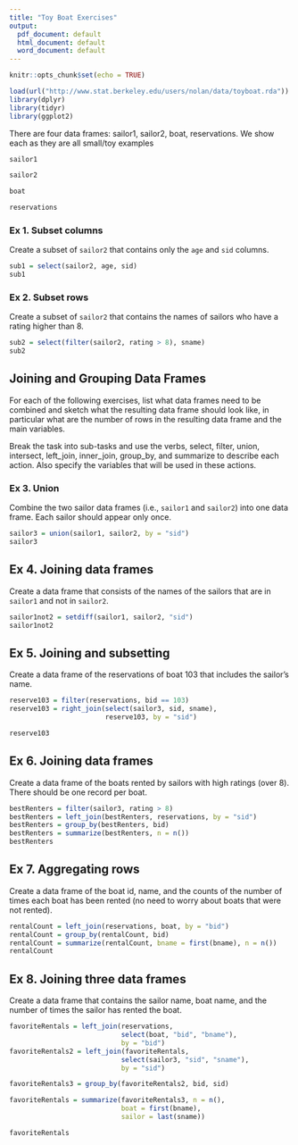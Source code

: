 ```yaml
---
title: "Toy Boat Exercises"
output:
  pdf_document: default
  html_document: default
  word_document: default
---
```


```r
knitr::opts_chunk$set(echo = TRUE)
```

```r
load(url("http://www.stat.berkeley.edu/users/nolan/data/toyboat.rda"))
library(dplyr)
library(tidyr)
library(ggplot2)
```

There are four data frames: sailor1, sailor2, boat, reservations.
We show each as they are all small/toy examples
```r
sailor1
```

```r
sailor2
```

```r
boat
```

```r
reservations
```

### Ex 1. Subset columns

Create a subset of `sailor2` that contains only the `age` and `sid` columns.
```r
sub1 = select(sailor2, age, sid)
sub1
```


### Ex 2. Subset rows

Create a subset of `sailor2` that contains the names of sailors who
have a rating higher than 8.
```r
sub2 = select(filter(sailor2, rating > 8), sname)
sub2
```

## Joining and Grouping Data Frames

For each of the following exercises, list what data frames need to be combined and sketch what the resulting data frame should look like,
in particular what are the number of rows in the resulting data 
frame and the main variables.

Break the task into sub-tasks and use the verbs, select, filter, union, intersect, left_join, inner_join, group_by, and summarize to describe each action. Also specify the variables that will be used in these actions.



### Ex 3. Union
Combine the two sailor data frames (i.e., `sailor1` and `sailor2`) 
into one data frame. Each sailor should appear only once.
```r
sailor3 = union(sailor1, sailor2, by = "sid")
sailor3
```

## Ex 4. Joining data frames 
Create a data frame that consists of the names of the sailors that are in `sailor1` and not in `sailor2`.
```r
sailor1not2 = setdiff(sailor1, sailor2, "sid")
sailor1not2
```


## Ex 5. Joining and subsetting
Create a data frame of the reservations of boat 103 that includes the sailor's name.
```r
reserve103 = filter(reservations, bid == 103)
reserve103 = right_join(select(sailor3, sid, sname), 
                        reserve103, by = "sid")

reserve103
```



## Ex 6. Joining data frames 
Create a data frame of the boats rented by sailors with high ratings (over 8). There should be one record per boat.
```r
bestRenters = filter(sailor3, rating > 8)
bestRenters = left_join(bestRenters, reservations, by = "sid")
bestRenters = group_by(bestRenters, bid)
bestRenters = summarize(bestRenters, n = n())
bestRenters
```

## Ex 7. Aggregating rows
Create a data frame of the boat id, name, and the counts of the number of times each boat has been rented (no need to worry about boats that were not rented).
```r
rentalCount = left_join(reservations, boat, by = "bid")
rentalCount = group_by(rentalCount, bid)
rentalCount = summarize(rentalCount, bname = first(bname), n = n())
rentalCount
```


## Ex 8. Joining three data frames
Create a data frame that contains the sailor name, boat name, and the number of times the sailor has rented the boat.
```r
favoriteRentals = left_join(reservations, 
                            select(boat, "bid", "bname"), 
                            by = "bid")
favoriteRentals2 = left_join(favoriteRentals, 
                            select(sailor3, "sid", "sname"), 
                            by = "sid")

favoriteRentals3 = group_by(favoriteRentals2, bid, sid)

favoriteRentals = summarize(favoriteRentals3, n = n(), 
                            boat = first(bname),
                            sailor = last(sname))

favoriteRentals
```
